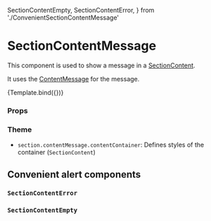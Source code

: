   SectionContentEmpty,
  SectionContentError,
} from './ConvenientSectionContentMessage'

<Meta
  title="Components/Section/SectionContentMessage"
  component={SectionContentMessage}
/>

# SectionContentMessage

This component is used to show a message in a [SectionContent](/docs/components-section-sectioncontent--default-story).

It uses the [ContentMessage](/docs/components-content-contentmessage--default-story) for the message.


<Canvas>
  <Story
    name="Default"
    args={{
      icon: 'List',
      title: 'No users found',
      text: 'There are no items in this list at the moment.',
      tone: Tone.neutral,
    }}
    argTypes={{
      icon: {
        options: ['None', 'List'],
        mapping: {
          None: undefined,
          List: IconList,
        },
        control: { type: 'select' },
      },
    }}
  >
    {Template.bind({})}
  </Story>
</Canvas>

### Props

<ArgsTable story="Default" />

### Theme

- `section.contentMessage.contentContainer`: Defines styles of the container (`SectionContent`)

## Convenient alert components

### `SectionContentError`

<Canvas>
  <Story name="SectionContentError">
    <SectionContentError
      title="Server Error"
      text="The server could not handle the request! Try again"
    />
  </Story>
</Canvas>

### `SectionContentEmpty`

<Canvas>
  <Story name="SectionContentEmpty">
    <SectionContentEmpty
      title="No users found"
      text="There are no items in this list at the moment."
    />
  </Story>
</Canvas>
